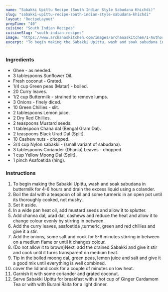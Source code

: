 ---
name: "Sabakki Upittu Recipe (South Indian Style Sabudana Khichdi)"
slug: "sabakki-upittu-recipe-south-indian-style-sabudana-khichdi"
layout: 'RecipeLayout'
prepTime: "40"
cuisine: "South Indian Recipes"
cuisineSlug: "south-indian-recipes"
image: "https://www.archanaskitchen.com/images/archanaskitchen/1-Author/Gauravi_Vinay/Sabakki_Upittu.jpg"
excerpt: "To begin making the Sabakki Upittu, wash and soak sabudana in buttermilk for 4-6 hours and drain the excess liquid using a colander"
---

### Ingredients

- Ghee - as needed.
- 3 tablespoons Sunflower Oil.
- Fresh coconut - Grated.
- 1/4 cup Green peas (Matar) - boiled.
- 20 Curry leaves.
- 1/2 cup Buttermilk - strained to remove lumps.
- 3 Onions - finely diced.
- 10 Green Chillies - slit.
- 2 tablespoons Lemon juice.
- 2 Dry Red Chillies.
- 2 teaspoons Mustard seeds.
- 1 tablespoon Chana dal (Bengal Gram Dal).
- 2 teaspoons Black Urad Dal (Split).
- 10 Cashew nuts - chopped.
- 3/4 cup Nylon sabakki - (small variant of sabudana).
- 3 tablespoons Coriander (Dhania) Leaves - chopped.
- 1 cup Yellow Moong Dal (Split).
- 1 pinch Asafoetida (hing).

### Instructions

1. To begin making the Sabakki Upittu, wash and soak sabudana in buttermilk for 4-6 hours and drain the excess liquid using a colander.
1. Boil the dal with a teaspoon of oil and some turmeric in an open pot until its thoroughly cooked, not mushy.
1. Set it aside.
1. In a wide pan heat oil, add mustard seeds and allow it to splutter.
1. Add channa dal, urad dal, cashews and reduce the heat and allow it to change colour evenly by stirring in between.
1. Add the curry leaves, asafoetida ,turmeric, green and red chillies and give it a stir.
1. Add the onions, some salt and cook for 5-6 minutes stirring in between on a medium flame or until it changes colour.
1. (Do not allow it to brown)Next, add the drained Sabakki and give it stir and cook until it turns transparent on medium heat.
1. Tip in the boiled moong dal, green peas, lemon juice and salt and give it a good mix until everything is well combined.
1. cover the lid and cook for a couple of minutes on low heat.
1. Garnish it with some coriander and grated coconut.
1. Serve Sabakki Upittu for breakfast with a hot cup of Ginger Cardamom Tea or with with Burani Raita for a light dinner.

